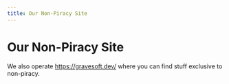 ```yaml
---
title: Our Non-Piracy Site
---
```


# Our Non-Piracy Site

We also operate https://gravesoft.dev/ where you can find stuff exclusive to non-piracy. 